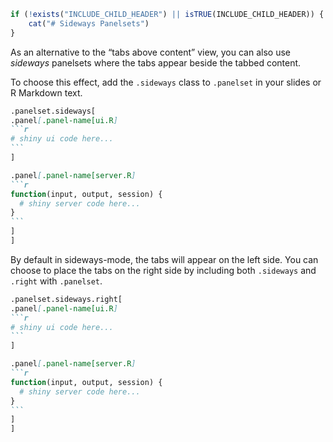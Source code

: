 ```r
if (!exists("INCLUDE_CHILD_HEADER") || isTRUE(INCLUDE_CHILD_HEADER)) {
	cat("# Sideways Panelsets")
}
```

As an alternative to the "tabs above content" view,
you can also use _sideways_ panelsets
where the tabs appear beside the tabbed content.

To choose this effect,
add the `.sideways` class to `.panelset` in your slides or R Markdown text.

````markdown
.panelset.sideways[
.panel[.panel-name[ui.R]
```r
# shiny ui code here...
```
]

.panel[.panel-name[server.R]
```r
function(input, output, session) {
  # shiny server code here...
}
```
]
]
````

By default in sideways-mode, the tabs will appear on the left side.
You can choose to place the tabs on the right side
by including both `.sideways` and `.right` with `.panelset`.

````markdown
.panelset.sideways.right[
.panel[.panel-name[ui.R]
```r
# shiny ui code here...
```
]

.panel[.panel-name[server.R]
```r
function(input, output, session) {
  # shiny server code here...
}
```
]
]
````
